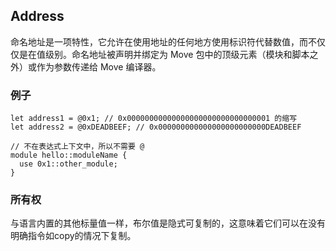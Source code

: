 ## Address
命名地址是一项特性，它允许在使用地址的任何地方使用标识符代替数值，而不仅仅是在值级别。命名地址被声明并绑定为 Move 包中的顶级元素（模块和脚本之外）或作为参数传递给 Move 编译器。

### 例子

```move
let address1 = @0x1; // 0x00000000000000000000000000000001 的缩写
let address2 = @0xDEADBEEF; // 0x000000000000000000000000DEADBEEF

// 不在表达式上下文中，所以不需要 @
module hello::moduleName {
  use 0x1::other_module;
}
```

### 所有权
与语言内置的其他标量值一样，布尔值是隐式可复制的，这意味着它们可以在没有明确指令如copy的情况下复制。
